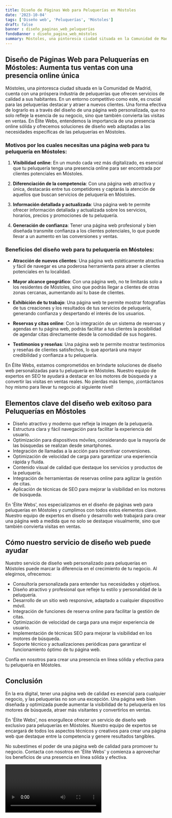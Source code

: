 ```yaml
---
title: Diseño de Páginas Web para Peluquerías en Móstoles
date: '2023-10-04'
tags: ['Diseño web', 'Peluquerías', 'Móstoles']
draft: false
banner : diseño_paginas_web_peluquerías
fondoBanner : diseño_pagina_web_móstoles
summary: Móstoles, una pintoresca ciudad situada en la Comunidad de Madrid, cuenta con una próspera industria de peluquerías que ofrecen servicios de calidad a sus habitantes. En un entorno competitivo como este, es crucial para las peluquerías destacar y atraer a nuevos clientes. Una forma efectiva de lograrlo es a través del diseño de una página web personalizada, que no solo refleje la esencia de su negocio, sino que también convierta las visitas en ventas. En Élite Webs, entendemos la importancia de una presencia online sólida y ofrecemos soluciones de diseño web adaptadas a las necesidades específicas de las peluquerías en Móstoles.
---
```


## Diseño de Páginas Web para Peluquerías en Móstoles: Aumenta tus ventas con una presencia online única

Móstoles, una pintoresca ciudad situada en la Comunidad de Madrid, cuenta con una próspera industria de peluquerías que ofrecen servicios de calidad a sus habitantes. En un entorno competitivo como este, es crucial para las peluquerías destacar y atraer a nuevos clientes. Una forma efectiva de lograrlo es a través del diseño de una página web personalizada, que no solo refleje la esencia de su negocio, sino que también convierta las visitas en ventas. En Élite Webs, entendemos la importancia de una presencia online sólida y ofrecemos soluciones de diseño web adaptadas a las necesidades específicas de las peluquerías en Móstoles.

### Motivos por los cuales necesitas una página web para tu peluquería en Móstoles:

1. **Visibilidad online**: En un mundo cada vez más digitalizado, es esencial que tu peluquería tenga una presencia online para ser encontrada por clientes potenciales en Móstoles.

2. **Diferenciación de la competencia**: Con una página web atractiva y única, destacarás entre tus competidores y captarás la atención de aquellos que buscan servicios de peluquería en Móstoles.

3. **Información detallada y actualizada**: Una página web te permite ofrecer información detallada y actualizada sobre los servicios, horarios, precios y promociones de tu peluquería.

4. **Generación de confianza**: Tener una página web profesional y bien diseñada transmite confianza a los clientes potenciales, lo que puede llevar a un aumento en las conversiones y ventas.

### Beneficios del diseño web para tu peluquería en Móstoles:

- **Atracción de nuevos clientes**: Una página web estéticamente atractiva y fácil de navegar es una poderosa herramienta para atraer a clientes potenciales en tu localidad.

- **Mayor alcance geográfico**: Con una página web, no te limitarás solo a los residentes de Móstoles, sino que podrás llegar a clientes de otras zonas cercanas, aumentando así tu base de clientes.

- **Exhibición de tu trabajo**: Una página web te permite mostrar fotografías de tus creaciones y los resultados de tus servicios de peluquería, generando confianza y despertando el interés de los usuarios.

- **Reservas y citas online**: Con la integración de un sistema de reservas y agendas en tu página web, podrás facilitar a tus clientes la posibilidad de agendar citas directamente desde la comodidad de sus hogares.

- **Testimonios y reseñas**: Una página web te permite mostrar testimonios y reseñas de clientes satisfechos, lo que aportará una mayor credibilidad y confianza a tu peluquería.

En Élite Webs, estamos comprometidos en brindarte soluciones de diseño web personalizadas para tu peluquería en Móstoles. Nuestro equipo de expertos en SEO te ayudará a destacar en los motores de búsqueda y a convertir las visitas en ventas reales. No pierdas más tiempo, ¡contáctanos hoy mismo para llevar tu negocio al siguiente nivel!

<GifSeo />

<Cta />

## Elementos clave del diseño web exitoso para Peluquerías en Móstoles

- Diseño atractivo y moderno que refleje la imagen de la peluquería.
- Estructura clara y fácil navegación para facilitar la experiencia del usuario.
- Optimización para dispositivos móviles, considerando que la mayoría de las búsquedas se realizan desde smartphones.
- Integración de llamadas a la acción para incentivar conversiones.
- Optimización de velocidad de carga para garantizar una experiencia rápida y fluida.
- Contenido visual de calidad que destaque los servicios y productos de la peluquería.
- Integración de herramientas de reservas online para agilizar la gestión de citas.
- Aplicación de técnicas de SEO para mejorar la visibilidad en los motores de búsqueda.

En 'Élite Webs', nos especializamos en el diseño de páginas web para peluquerías en Móstoles y cumplimos con todos estos elementos clave. Nuestro equipo de expertos en diseño y desarrollo web trabajará para crear una página web a medida que no solo se destaque visualmente, sino que también convierta visitas en ventas.

## Cómo nuestro servicio de diseño web puede ayudar

Nuestro servicio de diseño web personalizado para peluquerías en Móstoles puede marcar la diferencia en el crecimiento de tu negocio. Al elegirnos, ofrecemos:

- Consultoría personalizada para entender tus necesidades y objetivos.
- Diseño atractivo y profesional que refleje tu estilo y personalidad de la peluquería.
- Desarrollo de un sitio web responsive, adaptado a cualquier dispositivo móvil.
- Integración de funciones de reserva online para facilitar la gestión de citas.
- Optimización de velocidad de carga para una mejor experiencia de usuario.
- Implementación de técnicas SEO para mejorar la visibilidad en los motores de búsqueda.
- Soporte técnico y actualizaciones periódicas para garantizar el funcionamiento óptimo de tu página web.

Confía en nosotros para crear una presencia en línea sólida y efectiva para tu peluquería en Móstoles.

## Conclusión

En la era digital, tener una página web de calidad es esencial para cualquier negocio, y las peluquerías no son una excepción. Una página web bien diseñada y optimizada puede aumentar la visibilidad de tu peluquería en los motores de búsqueda, atraer más visitantes y convertirlos en ventas.

En 'Élite Webs', nos enorgullece ofrecer un servicio de diseño web exclusivo para peluquerías en Móstoles. Nuestro equipo de expertos se encargará de todos los aspectos técnicos y creativos para crear una página web que destaque entre la competencia y genere resultados tangibles.

No subestimes el poder de una página web de calidad para promover tu negocio. Contacta con nosotros en 'Élite Webs' y comienza a aprovechar los beneficios de una presencia en línea sólida y efectiva.

<Video />

<CtaBot job='Peluquerías' city='Móstoles'/>

<Gmaps query='Móstoles+españa+maps' />